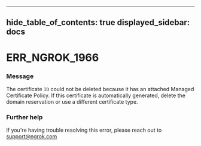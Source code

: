 

---
hide_table_of_contents: true
displayed_sidebar: docs
---


# ERR_NGROK_1966

### Message
The certificate `ID` could not be deleted because it has an attached Managed Certificate Policy. If this certificate is automatically generated, delete the domain reservation or use a different certificate type.

<ErrorDetails error="err_ngrok_1966" />



### Further help
If you're having trouble resolving this error, please reach out to [support@ngrok.com](mailto:support@ngrok.com?subject=Help%20with%20ERR_NGROK_1966)

